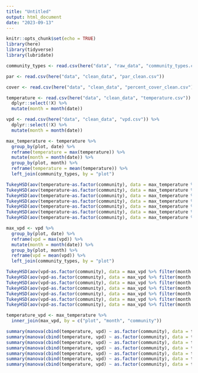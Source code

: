```yaml
---
title: "Untitled"
output: html_document
date: "2023-09-13"
---
```


```r
knitr::opts_chunk$set(echo = TRUE)
library(here)
library(tidyverse)
library(lubridate)
```

```r
community_types <- read.csv(here("data", "raw_data", "community_types.csv"))

par <- read.csv(here("data", "clean_data", "par_clean.csv"))

cover <- read.csv(here("data", "clean_data", "percent_cover_clean.csv"))

temperature <- read.csv(here("data", "clean_data", "temperature.csv")) %>% 
  dplyr::select(!X) %>% 
  mutate(month = month(date))

vpd <- read.csv(here("data", "clean_data", "vpd.csv")) %>% 
  dplyr::select(!X) %>% 
  mutate(month = month(date))
```

```r
max_temperature <- temperature %>% 
  group_by(plot, date) %>% 
  reframe(temperature = max(temperature)) %>% 
  mutate(month = month(date)) %>% 
  group_by(plot, month) %>% 
  reframe(temperature = mean(temperature)) %>% 
  left_join(community_types, by = "plot")

TukeyHSD(aov(temperature~as.factor(community), data = max_temperature %>% filter(month == 3)))
TukeyHSD(aov(temperature~as.factor(community), data = max_temperature %>% filter(month == 4)))
TukeyHSD(aov(temperature~as.factor(community), data = max_temperature %>% filter(month == 5)))
TukeyHSD(aov(temperature~as.factor(community), data = max_temperature %>% filter(month == 6)))
TukeyHSD(aov(temperature~as.factor(community), data = max_temperature %>% filter(month == 7)))
TukeyHSD(aov(temperature~as.factor(community), data = max_temperature %>% filter(month == 8)))
TukeyHSD(aov(temperature~as.factor(community), data = max_temperature %>% filter(month == 9)))

max_vpd <- vpd %>% 
  group_by(plot, date) %>% 
  reframe(vpd = max(vpd)) %>% 
  mutate(month = month(date)) %>% 
  group_by(plot, month) %>% 
  reframe(vpd = mean(vpd)) %>%
  left_join(community_types, by = "plot")

TukeyHSD(aov(vpd~as.factor(community), data = max_vpd %>% filter(month == 3)))
TukeyHSD(aov(vpd~as.factor(community), data = max_vpd %>% filter(month == 4)))
TukeyHSD(aov(vpd~as.factor(community), data = max_vpd %>% filter(month == 5)))
TukeyHSD(aov(vpd~as.factor(community), data = max_vpd %>% filter(month == 6)))
TukeyHSD(aov(vpd~as.factor(community), data = max_vpd %>% filter(month == 7)))
TukeyHSD(aov(vpd~as.factor(community), data = max_vpd %>% filter(month == 8)))
TukeyHSD(aov(vpd~as.factor(community), data = max_vpd %>% filter(month == 9)))
```
```r
temperature_vpd <- max_temperature %>% 
  inner_join(max_vpd, by = c("plot", "month", "community"))

summary(manova(cbind(temperature, vpd) ~ as.factor(community), data = temperature_vpd %>% filter(month == 3)))
summary(manova(cbind(temperature, vpd) ~ as.factor(community), data = temperature_vpd %>% filter(month == 4)))
summary(manova(cbind(temperature, vpd) ~ as.factor(community), data = temperature_vpd %>% filter(month == 5)))
summary(manova(cbind(temperature, vpd) ~ as.factor(community), data = temperature_vpd %>% filter(month == 6)))
summary(manova(cbind(temperature, vpd) ~ as.factor(community), data = temperature_vpd %>% filter(month == 7)))
summary(manova(cbind(temperature, vpd) ~ as.factor(community), data = temperature_vpd %>% filter(month == 8)))
summary(manova(cbind(temperature, vpd) ~ as.factor(community), data = temperature_vpd %>% filter(month == 9)))
```


